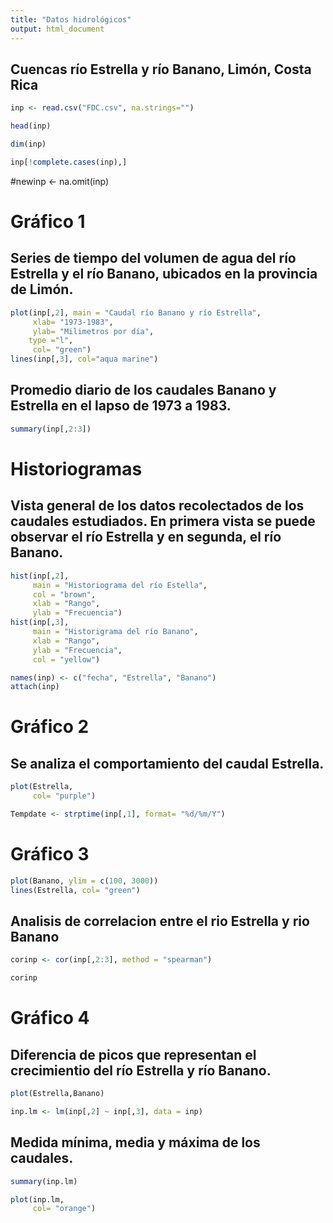 ---
title: "Datos hidrológicos"
output: html_document
---
## Cuencas río Estrella y río Banano, Limón, Costa Rica 

```{r}
inp <- read.csv("FDC.csv", na.strings="")
```

```{r}
head(inp)
```

```{r}
dim(inp)
```
 
```{r}
inp[!complete.cases(inp),]


```
#newinp <- na.omit(inp)

# Gráfico 1
## Series de tiempo del volumen de agua del río Estrella y el río Banano, ubicados en la provincia de Limón.
```{r}
plot(inp[,2], main = "Caudal río Banano y río Estrella",
     xlab= "1973-1983",
     ylab= "Milimetros por día",
    type ="l",
     col= "green")
lines(inp[,3], col="aqua marine")
```

## Promedio diario de los caudales Banano y Estrella en el lapso de 1973 a 1983.
```{r}
summary(inp[,2:3]) 
```

# Historiogramas 
## Vista general de los datos recolectados de los caudales estudiados. En primera vista se puede observar el río Estrella y en segunda, el río Banano.

```{r}
hist(inp[,2],
     main = "Historiograma del río Estella",
     col = "brown",
     xlab = "Rango",
     ylab = "Frecuencia")
hist(inp[,3],
     main = "Historigrama del río Banano",
     xlab = "Rango",
     ylab = "Frecuencia",
     col = "yellow")

```


```{r}
names(inp) <- c("fecha", "Estrella", "Banano")
attach(inp)
```

# Gráfico 2
## Se analiza el comportamiento del caudal Estrella. 
```{r}
plot(Estrella,
     col= "purple")


```
 
```{r}
Tempdate <- strptime(inp[,1], format= "%d/%m/Y")
```


# Gráfico 3
```{r}
plot(Banano, ylim = c(100, 3000))
lines(Estrella, col= "green")
```

## Analisis de correlacion entre el rio Estrella y rio Banano 

```{r}
corinp <- cor(inp[,2:3], method = "spearman")
```

```{r}
corinp
```


# Gráfico 4
## Diferencia de picos que representan el crecimientio del río Estrella y río Banano.
```{r}

plot(Estrella,Banano)
```


```{r}
inp.lm <- lm(inp[,2] ~ inp[,3], data = inp)
```

## Medida mínima, media y máxima de los caudales. 
```{r}
summary(inp.lm)
```

```{r}
plot(inp.lm,
     col= "orange")
```

